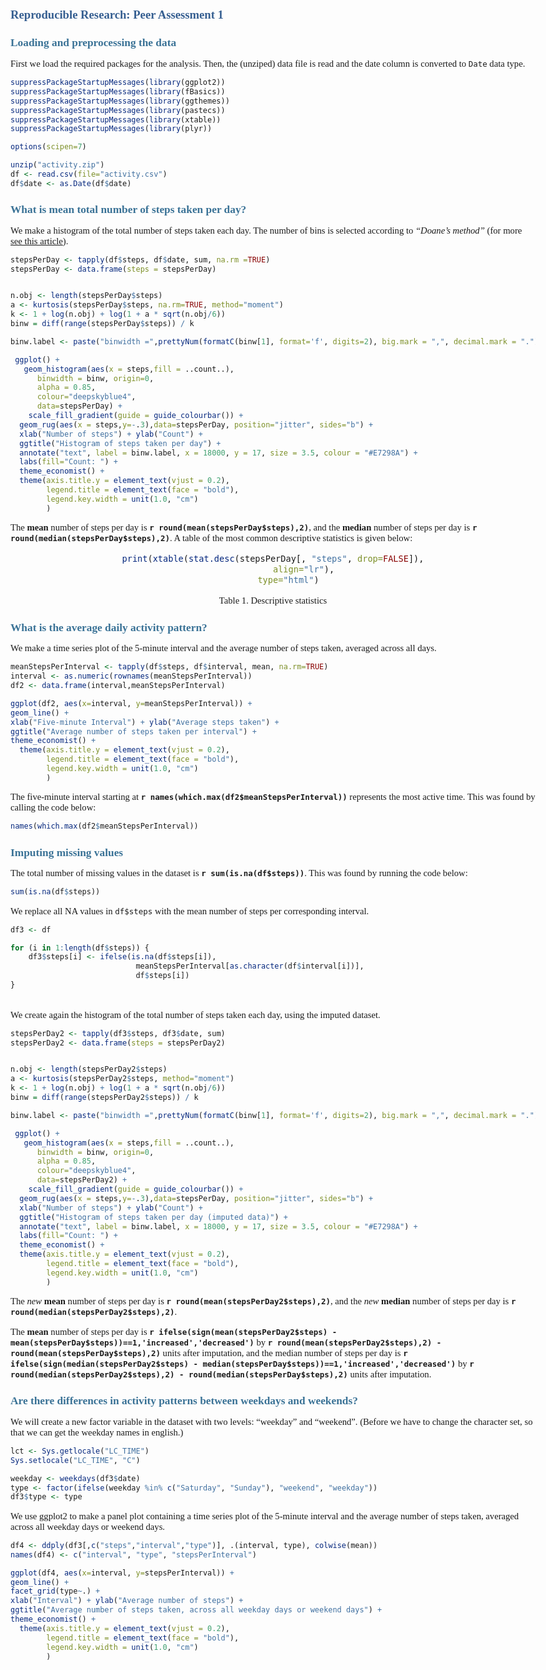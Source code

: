 
<style type="text/css">

body  {
   padding-top: 1em;
   margin: auto; 
   max-width: 60em; 
}


p {
  font-family: Calibri;
  font-size: 11pt;
  /* width: 99%; */
  margin-bottom: 10pt;
}

table {
  margin: auto;
  margin-top: 1em;
  margin-bottom: 1em;
  border: none;
}

caption {
  padding: 0 0 10px 0;
  width: 700px;   
	font: italic 11px "Trebuchet MS", Verdana, Arial, Helvetica, sans-serif;
	text-align: right;
}

th {
	font: bold 11px "Trebuchet MS", Verdana, Arial, Helvetica, sans-serif;
	color: #4f6b72;
	border-right: 1px solid #C1DAD7;
	border-bottom: 1px solid #C1DAD7;
	border-top: 1px solid #C1DAD7;
	letter-spacing: 2px;
	text-align: left;
	padding: 3px 3px 3px 3px;
	background: #D6E7EF url(images/bg_header.jpg) no-repeat;
  /*  #CAE8EA  */
}

th.nobg {
	border-top: 0;
	border-left: 0;
	border-right: 1px solid #C1DAD7;
	background: none;
}

td {
	border-right: 1px solid #C1DAD7;
	border-bottom: 1px solid #C1DAD7;
	background: #fff;
	padding: 3px 3px 3px 3px;
	color: #4f6b72;
}

td.alt {
	background: #F5FAFA;
	color: #797268;
}

th.spec {
	border-left: 1px solid #C1DAD7;
	border-top: 0;
	background: #fff url(images/bullet1.gif) no-repeat;
	font: bold 10px "Trebuchet MS", Verdana, Arial, Helvetica, sans-serif;
}

th.specalt {
	border-left: 1px solid #C1DAD7;
	border-top: 0;
	background: #f5fafa url(images/bullet2.gif) no-repeat;
	font: bold 10px "Trebuchet MS", Verdana, Arial, Helvetica, sans-serif;
	color: #797268;
}

/* Set the headings to correspond to Word-style */
h1, h2, h3, h4, h5, h6 {
  /* margin: 4pt 0pt 6pt 0pt; */
  font-family: Cambria;
  font-weight: bold;
}
 
/* h1 has a slightly larger top margins 
   so we re-set that from the other*/
h1 {
  /* margin: 24pt 0pt 6pt 0pt; */
  font-size: 14pt;
  color: #365F91;
}
 
 
h2 {
  font-size: 13pt;
  color: #3A7296 /* #4F81BD; 407396 566D8C 3A7296 496F85 4B7C89 */
}
 
h3 {
  font-size: 12pt;
  color: #3A7296 /* #4F81BD; */
}
 
h4 {
  font-size: 12pt;
  font-weight: lighter;
  font-style: italic;
  color: #3A7296 /* #4F81BD; */
}
 
h5 {
  font-size: 11pt;
  font-weight: normal;
  color: #243F5D;
}
 
h6 {
  font-size: 11pt;
  font-weight: normal;
  font-style: italic;
  color: #243F5D;
}

div.centered 
{
  font-family: Calibri;
  font-size: 12pt;
  text-align: center;
}

div.centered table {
  width: 350px;
  margin: 0 auto; 
  text-align: left;
}

div.centered td:first-child {
  background: #D6E7EF url(images/bg_header.jpg) no-repeat;
}

</style>

# Reproducible Research: Peer Assessment 1


## Loading and preprocessing the data

First we load the required packages for the analysis. Then, the (unziped) data file is read and the date column is converted to `Date` data type.

```r

suppressPackageStartupMessages(library(ggplot2))
suppressPackageStartupMessages(library(fBasics))
suppressPackageStartupMessages(library(ggthemes))
suppressPackageStartupMessages(library(pastecs))
suppressPackageStartupMessages(library(xtable))
suppressPackageStartupMessages(library(plyr))

options(scipen=7)

unzip("activity.zip")
df <- read.csv(file="activity.csv")
df$date <- as.Date(df$date)
```


## What is mean total number of steps taken per day?

We make a histogram of the total number of steps taken each day. The number of bins is selected according to _"Doane's method"_ (for more [see this article](http://en.wikipedia.org/wiki/Histogram#Number_of_bins_and_width)). 


```r

stepsPerDay <- tapply(df$steps, df$date, sum, na.rm =TRUE)
stepsPerDay <- data.frame(steps = stepsPerDay)


n.obj <- length(stepsPerDay$steps)
a <- kurtosis(stepsPerDay$steps, na.rm=TRUE, method="moment")
k <- 1 + log(n.obj) + log(1 + a * sqrt(n.obj/6))
binw = diff(range(stepsPerDay$steps)) / k

binw.label <- paste("binwidth =",prettyNum(formatC(binw[1], format='f', digits=2), big.mark = ",", decimal.mark = "."))

 ggplot() +
   geom_histogram(aes(x = steps,fill = ..count..),
      binwidth = binw, origin=0,
      alpha = 0.85,
      colour="deepskyblue4",           
  	  data=stepsPerDay) + 
 	scale_fill_gradient(guide = guide_colourbar()) +
  geom_rug(aes(x = steps,y=-.3),data=stepsPerDay, position="jitter", sides="b") +
  xlab("Number of steps") + ylab("Count") +
  ggtitle("Histogram of steps taken per day") +
  annotate("text", label = binw.label, x = 18000, y = 17, size = 3.5, colour = "#E7298A") +
  labs(fill="Count: ") +
  theme_economist() +
  theme(axis.title.y = element_text(vjust = 0.2),
        legend.title = element_text(face = "bold"),
        legend.key.width = unit(1.0, "cm")
        )
```

The **mean** number of steps per day is **`r round(mean(stepsPerDay$steps),2)`**, and the **median** number of steps per day is **`r round(median(stepsPerDay$steps),2)`**. A table of the most common descriptive statistics is given below:

<div class="centered">
```r
print(xtable(stat.desc(stepsPerDay[, "steps", drop=FALSE]),
             align="lr"), 
      type="html")
```
Table 1. Descriptive statistics 
</div>

## What is the average daily activity pattern?

We make a time series plot of the 5-minute interval and the
average number of steps taken, averaged across all days.

```r

meanStepsPerInterval <- tapply(df$steps, df$interval, mean, na.rm=TRUE)
interval <- as.numeric(rownames(meanStepsPerInterval))
df2 <- data.frame(interval,meanStepsPerInterval)

ggplot(df2, aes(x=interval, y=meanStepsPerInterval)) +
geom_line() +
xlab("Five-minute Interval") + ylab("Average steps taken") +
ggtitle("Average number of steps taken per interval") +
theme_economist() +
  theme(axis.title.y = element_text(vjust = 0.2),
        legend.title = element_text(face = "bold"),
        legend.key.width = unit(1.0, "cm")
        )

```

The five-minute interval starting at **`r names(which.max(df2$meanStepsPerInterval))`** represents the most active time. This was found by calling the code below:

```r
names(which.max(df2$meanStepsPerInterval))
```

## Imputing missing values

The total number of missing values in the dataset is **`r sum(is.na(df$steps))`**.  This was found by running the code below:

```r
sum(is.na(df$steps))
```

We replace all NA values in `df$steps` with the mean number of steps per
corresponding interval.

```r
df3 <- df

for (i in 1:length(df$steps)) {
    df3$steps[i] <- ifelse(is.na(df$steps[i]),
                            meanStepsPerInterval[as.character(df$interval[i])],
                            df$steps[i])
}
```

<br>
We create again the histogram of the total number of steps taken each day, using the imputed dataset.

```r

stepsPerDay2 <- tapply(df3$steps, df3$date, sum)
stepsPerDay2 <- data.frame(steps = stepsPerDay2)


n.obj <- length(stepsPerDay2$steps)
a <- kurtosis(stepsPerDay2$steps, method="moment")
k <- 1 + log(n.obj) + log(1 + a * sqrt(n.obj/6))
binw = diff(range(stepsPerDay2$steps)) / k

binw.label <- paste("binwidth =",prettyNum(formatC(binw[1], format='f', digits=2), big.mark = ",", decimal.mark = "."))

 ggplot() +
   geom_histogram(aes(x = steps,fill = ..count..),
      binwidth = binw, origin=0,
      alpha = 0.85,
      colour="deepskyblue4",           
      data=stepsPerDay2) + 
 	scale_fill_gradient(guide = guide_colourbar()) +
  geom_rug(aes(x = steps,y=-.3),data=stepsPerDay, position="jitter", sides="b") +
  xlab("Number of steps") + ylab("Count") +
  ggtitle("Histogram of steps taken per day (imputed data)") +
  annotate("text", label = binw.label, x = 18000, y = 17, size = 3.5, colour = "#E7298A") +
  labs(fill="Count: ") +
  theme_economist() +
  theme(axis.title.y = element_text(vjust = 0.2),
        legend.title = element_text(face = "bold"),
        legend.key.width = unit(1.0, "cm")
        )
```

The _new_ **mean** number of steps per day is **`r round(mean(stepsPerDay2$steps),2)`**, and the _new_ **median** number of steps per day is **`r round(median(stepsPerDay2$steps),2)`**.

The **mean** number of steps per day is **`r ifelse(sign(mean(stepsPerDay2$steps) - mean(stepsPerDay$steps))==1,'increased','decreased')`** by **`r round(mean(stepsPerDay2$steps),2) - round(mean(stepsPerDay$steps),2)`** units after imputation, and the median number of steps per day is **`r ifelse(sign(median(stepsPerDay2$steps) - median(stepsPerDay$steps))==1,'increased','decreased')`** by **`r round(median(stepsPerDay2$steps),2) - round(median(stepsPerDay$steps),2)`** units after imputation. 


## Are there differences in activity patterns between weekdays and weekends?

We will create a new factor variable in the dataset with two levels: "weekday" and
"weekend".  (Before we have to change the character set, so that we can get the weekday names in english.)


```r

lct <- Sys.getlocale("LC_TIME")
Sys.setlocale("LC_TIME", "C")

weekday <- weekdays(df3$date)
type <- factor(ifelse(weekday %in% c("Saturday", "Sunday"), "weekend", "weekday"))
df3$type <- type

```

We use ggplot2 to make a panel plot containing a time series plot of the 5-minute interval and the average number of steps taken, averaged across all weekday days or weekend days.

```r

df4 <- ddply(df3[,c("steps","interval","type")], .(interval, type), colwise(mean))
names(df4) <- c("interval", "type", "stepsPerInterval")

ggplot(df4, aes(x=interval, y=stepsPerInterval)) +
geom_line() +
facet_grid(type~.) +
xlab("Interval") + ylab("Average number of steps") +
ggtitle("Average number of steps taken, across all weekday days or weekend days") +
theme_economist() +
  theme(axis.title.y = element_text(vjust = 0.2),
        legend.title = element_text(face = "bold"),
        legend.key.width = unit(1.0, "cm")
        )
```



